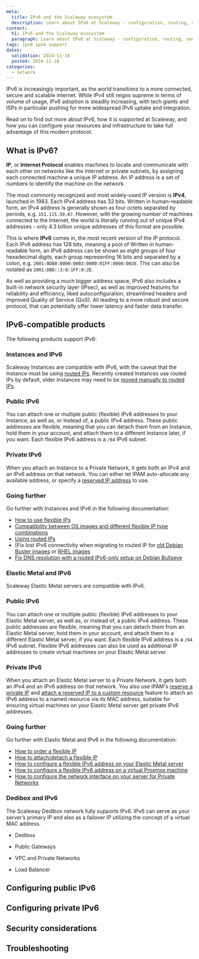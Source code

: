 ```yaml
---
meta:
  title: IPv6 and the Scaleway ecosystem
  description: Learn about IPv6 at Scaleway - configuration, routing, security, and best practices for seamless integration and scalability. Transition smoothly with our step-by-step guide.
content:
  h1: IPv6 and the Scaleway ecosystem
  paragraph: Learn about IPv6 at Scaleway - configuration, routing, security, and best practices for seamless integration and scalability. Transition smoothly with our step-by-step guide.
tags: ipv6 ipv4 support
dates:
  validation: 2024-11-18
  posted: 2024-11-18
categories:
  - network
---
```


IPv6 is increasingly important, as the world transitions to a more connected, secure and scalable internet. While IPv4 still reigns supreme in terms of volume of usage, IPv6 adoption is steadily increasing, with tech giants and ISPs in particular pushing for more widespread IPv6 uptake and integration.

Read on to find out more about IPv6, how it is supported at Scaleway, and how you can configure your resources and infrastructure to take full advantage of this modern protocol.

## What is IPv6?

**IP**, or **Internet Protocol** enables machines to locate and communicate with each other on networks like the Internet or private subnets, by assigning each connected machine a unique IP address. An IP address is a set of numbers to identify the machine on the network. 

The most commonly recognized and most widely-used IP version is **IPv4**, launched in 1983. Each IPv4 address has 32 bits. Written in human-readable form, an IPv4 address is generally shown as four octets separated by periods, e.g. `151.115.59.87`. However, with the growing number of machines connected to the Internet, the world is literally running out of unique IPv4 addresses - only 4.3 billion unique addresses of this format are possible. 

This is where **IPv6** comes in, the most recent version of the IP protocol. Each IPv6 address has 128 bits, meaning a pool of  Written in human-readable form, an IPv6 address can be shown as eight groups of four hexadecimal digits, each group representing 16 bits and separated by a colon, e.g. `2001:0DB8:0000:0003:0000:01FF:0000:002E`. This can also be notated as `2001:DB8::3:0:1FF:0:2E`.

As well as providing a much bigger address space, IPv6 also includes a built-in network security layer (IPsec), as well as improved features for reliability and efficiency, liked autoconfiguration, streamlined headers and improved Quality of Service (QoS). All leading to a more robust and secure protocol, that can potentially offer lower latency and faster data transfer. 

## IPv6-compatible products

The following products support IPv6:

### Instances and IPv6

Scaleway Instances are compatible with IPv6, with the caveat that the Instance must be using [routed IPs](/compute/instances/concepts/#routed-flexible-ip). Recently created Instances use routed IPs by default, older Instances may need to be [moved manually to routed IPs](/compute/instances/how-to/migrate-routed-ips/).

### Public IPv6 

You can attach one or multiple public (flexible) IPv6 addresses to your Instance, as well as, or instead of, a public IPv4 address. These public addresses are flexible, meaning that you can detach them from an Instance, hold them in your account, and attach them to a different Instance later, if you want. Each flexible IPv6 address is a `/64` IPv6 subnet.

### Private IPv6 

When you attach an Instance to a Private Network, it gets both an IPv4 and an IPv6 address on that network. You can either let IPAM auto-allocate any available address, or specify a [reserved IP address](/network/ipam/how-to/reserve-ip/) to use.

### Going further

Go further with Instances and IPv6 in the following documentation:

- [How to use flexible IPs](/compute/instances/how-to/use-flexips/)
- [Compatibility between OS images and different flexible IP type combinations](/compute/instances/reference-content/comaptibility-scw-os-images-flexible-ip/)
- [Using routed IPs](/compute/instances/api-cli/using-routed-ips/)
- [Fix lost IPv6 connectivity when migrating to routed IP for [old Debian Buster images](/instances/troubleshooting/fix-lost-ip-connectivity-on-debian-buster/) or [RHEL images](/compute/instances/troubleshooting/fix-unreachable-ipv6-rhel-based-instance/)
- [Fix DNS resolution with a routed IPv6-only setup on Debian Bullseye](/compute/instances/troubleshooting/fix-dns-routed-ipv6-only-debian-bullseye/)

### Elastic Metal and IPv6

Scaleway Elastic Metal servers are compatible with IPv6. 

### Public IPv6

You can attach one or multiple public (flexible) IPv6 addresses to your Elastic Metal server, as well as, or instead of, a public IPv4 address. These public addresses are flexible, meaning that you can detach them from an Elastic Metal server, hold them in your account, and attach them to a different Elastic Metal server, if you want. Each flexible IPv6 address is a `/64` IPv6 subnet. Flexible IPv6 addresses can also be used as additional IP addresses to create virtual machines on your Elastic Metal server.

### Private IPv6 

When you attach an Elastic Metal server to a Private Network, it gets both an IPv4 and an IPv6 address on that network. You also use IPAM's [reserve a private IP](https://www.scaleway.com/en/developers/api/ipam/#path-ips-reserve-a-new-ip) and [attach a reserved IP to a custom resource](https://www.scaleway.com/en/developers/api/ipam/#path-ips-attach-ip-to-custom-resource) feature to attach an IPv6 address to a named resource via its MAC address, suitable for ensuring virtual machines on your Elastic Metal server get private IPv6 addresses.

### Going further

Go further with Elastic Metal and IPv6 in the following documentation:
- [How to order a flexible IP](/bare-metal/elastic-metal/how-to/order-flexible-ip/)
- [How to attach/detach a flexible IP](/bare-metal/elastic-metal/how-to/attach-detach-flexible-ip/)
- [How to configure a flexible IPv6 address on your Elastic Metal server](/bare-metal/elastic-metal/how-to/configure-flexible-ipv6/)
- [How to configure a flexible IPv6 address on a virtual Proxmox machine](/bare-metal/elastic-metal/how-to/configure-ipv6-hypervisor/)
- [How to configure the network interface on your server for Private Networks](/bare-metal/elastic-metal/how-to/use-private-networks/#how-to-configure-the-network-interface-on-your-elastic-metal-server-for-private-networks)

### Dedibox and IPv6

The Scaleway Dedibox network fully supports IPv6. IPv6 can serve as your server’s primary IP and also as a failover IP utilizing the concept of a virtual MAC address.

- Dedibox
- Public Gateways
- VPC and Private Networks

- Load Balancer

## Configuring public IPv6

## Configuring private IPv6

## Security considerations

## Troubleshooting